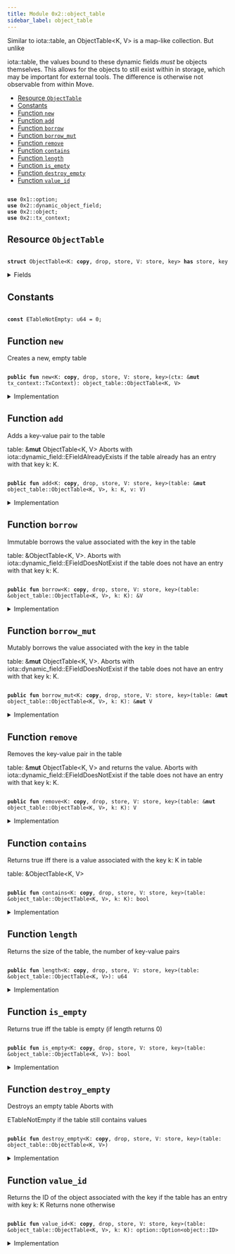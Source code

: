 ```yaml
---
title: Module 0x2::object_table
sidebar_label: object_table
---
```


<Link id="0x2_object_table"/>
Similar to 
iota::table, an 
<Link to="object_table#0x2_object_table_ObjectTable">ObjectTable</Link>&lt;K, V&gt; is a map-like collection. But unlike

iota::table, the values bound to these dynamic fields _must_ be objects themselves. This allows
for the objects to still exist within in storage, which may be important for external tools.
The difference is otherwise not observable from within Move.


-  [Resource `ObjectTable`](#0x2_object_table_ObjectTable)
-  [Constants](#@Constants_0)
-  [Function `new`](#0x2_object_table_new)
-  [Function `add`](#0x2_object_table_add)
-  [Function `borrow`](#0x2_object_table_borrow)
-  [Function `borrow_mut`](#0x2_object_table_borrow_mut)
-  [Function `remove`](#0x2_object_table_remove)
-  [Function `contains`](#0x2_object_table_contains)
-  [Function `length`](#0x2_object_table_length)
-  [Function `is_empty`](#0x2_object_table_is_empty)
-  [Function `destroy_empty`](#0x2_object_table_destroy_empty)
-  [Function `value_id`](#0x2_object_table_value_id)


<pre><code>
<b>use</b> <Link to="../move-stdlib/option#0x1_option">0x1::option</Link>;
<b>use</b> <Link to="dynamic_object_field#0x2_dynamic_object_field">0x2::dynamic_object_field</Link>;
<b>use</b> <Link to="object#0x2_object">0x2::object</Link>;
<b>use</b> <Link to="tx_context#0x2_tx_context">0x2::tx_context</Link>;
</code></pre>



<Link id="0x2_object_table_ObjectTable"></Link>

## Resource `ObjectTable`



<pre><code>
<b>struct</b> <Link to="object_table#0x2_object_table_ObjectTable">ObjectTable</Link>&lt;K: <b>copy</b>, drop, store, V: store, key&gt; <b>has</b> store, key
</code></pre>



<details>
<summary>Fields</summary>


<dl>
<dt>

id: <Link to="object#0x2_object_UID">object::UID</Link>
</dt>
<dd>
 the ID of this table
</dd>
<dt>

size: u64
</dt>
<dd>
 the number of key-value pairs in the table
</dd>
</dl>


</details>

<Link id="@Constants_0"></Link>

## Constants


<Link id="0x2_object_table_ETableNotEmpty"></Link>



<pre><code>
<b>const</b> <Link to="object_table#0x2_object_table_ETableNotEmpty">ETableNotEmpty</Link>: u64 = 0;
</code></pre>



<Link id="0x2_object_table_new"></Link>

## Function `new`

Creates a new, empty table


<pre><code>
<b>public</b> <b>fun</b> <Link to="object_table#0x2_object_table_new">new</Link>&lt;K: <b>copy</b>, drop, store, V: store, key&gt;(ctx: &<b>mut</b> <Link to="tx_context#0x2_tx_context_TxContext">tx_context::TxContext</Link>): <Link to="object_table#0x2_object_table_ObjectTable">object_table::ObjectTable</Link>&lt;K, V&gt;
</code></pre>



<details>
<summary>Implementation</summary>


<pre><code>
<b>public</b> <b>fun</b> <Link to="object_table#0x2_object_table_new">new</Link>&lt;K: <b>copy</b> + drop + store, V: key + store&gt;(ctx: &<b>mut</b> TxContext): <Link to="object_table#0x2_object_table_ObjectTable">ObjectTable</Link>&lt;K, V&gt; \{
    <Link to="object_table#0x2_object_table_ObjectTable">ObjectTable</Link> \{
        id: <Link to="object#0x2_object_new">object::new</Link>(ctx),
        size: 0,
    }
}
</code></pre>



</details>

<Link id="0x2_object_table_add"></Link>

## Function `add`

Adds a key-value pair to the table 
<Link to="table#0x2_table">table</Link>: &<b>mut</b> <Link to="object_table#0x2_object_table_ObjectTable">ObjectTable</Link>&lt;K, V&gt;
Aborts with 
iota::dynamic_field::EFieldAlreadyExists if the table already has an entry with
that key 
k: K.


<pre><code>
<b>public</b> <b>fun</b> <Link to="object_table#0x2_object_table_add">add</Link>&lt;K: <b>copy</b>, drop, store, V: store, key&gt;(<Link to="table#0x2_table">table</Link>: &<b>mut</b> <Link to="object_table#0x2_object_table_ObjectTable">object_table::ObjectTable</Link>&lt;K, V&gt;, k: K, v: V)
</code></pre>



<details>
<summary>Implementation</summary>


<pre><code>
<b>public</b> <b>fun</b> <Link to="object_table#0x2_object_table_add">add</Link>&lt;K: <b>copy</b> + drop + store, V: key + store&gt;(<Link to="table#0x2_table">table</Link>: &<b>mut</b> <Link to="object_table#0x2_object_table_ObjectTable">ObjectTable</Link>&lt;K, V&gt;, k: K, v: V) \{
    ofield::add(&<b>mut</b> <Link to="table#0x2_table">table</Link>.id, k, v);
    <Link to="table#0x2_table">table</Link>.size = <Link to="table#0x2_table">table</Link>.size + 1;
}
</code></pre>



</details>

<Link id="0x2_object_table_borrow"></Link>

## Function `borrow`

Immutable borrows the value associated with the key in the table 
<Link to="table#0x2_table">table</Link>: &<Link to="object_table#0x2_object_table_ObjectTable">ObjectTable</Link>&lt;K, V&gt;.
Aborts with 
iota::dynamic_field::EFieldDoesNotExist if the table does not have an entry with
that key 
k: K.


<pre><code>
<b>public</b> <b>fun</b> <Link to="borrow#0x2_borrow">borrow</Link>&lt;K: <b>copy</b>, drop, store, V: store, key&gt;(<Link to="table#0x2_table">table</Link>: &<Link to="object_table#0x2_object_table_ObjectTable">object_table::ObjectTable</Link>&lt;K, V&gt;, k: K): &V
</code></pre>



<details>
<summary>Implementation</summary>


<pre><code>
<b>public</b> <b>fun</b> <Link to="borrow#0x2_borrow">borrow</Link>&lt;K: <b>copy</b> + drop + store, V: key + store&gt;(<Link to="table#0x2_table">table</Link>: &<Link to="object_table#0x2_object_table_ObjectTable">ObjectTable</Link>&lt;K, V&gt;, k: K): &V \{
    ofield::borrow(&<Link to="table#0x2_table">table</Link>.id, k)
}
</code></pre>



</details>

<Link id="0x2_object_table_borrow_mut"></Link>

## Function `borrow_mut`

Mutably borrows the value associated with the key in the table 
<Link to="table#0x2_table">table</Link>: &<b>mut</b> <Link to="object_table#0x2_object_table_ObjectTable">ObjectTable</Link>&lt;K, V&gt;.
Aborts with 
iota::dynamic_field::EFieldDoesNotExist if the table does not have an entry with
that key 
k: K.


<pre><code>
<b>public</b> <b>fun</b> <Link to="object_table#0x2_object_table_borrow_mut">borrow_mut</Link>&lt;K: <b>copy</b>, drop, store, V: store, key&gt;(<Link to="table#0x2_table">table</Link>: &<b>mut</b> <Link to="object_table#0x2_object_table_ObjectTable">object_table::ObjectTable</Link>&lt;K, V&gt;, k: K): &<b>mut</b> V
</code></pre>



<details>
<summary>Implementation</summary>


<pre><code>
<b>public</b> <b>fun</b> <Link to="object_table#0x2_object_table_borrow_mut">borrow_mut</Link>&lt;K: <b>copy</b> + drop + store, V: key + store&gt;(
    <Link to="table#0x2_table">table</Link>: &<b>mut</b> <Link to="object_table#0x2_object_table_ObjectTable">ObjectTable</Link>&lt;K, V&gt;,
    k: K,
): &<b>mut</b> V \{
    ofield::borrow_mut(&<b>mut</b> <Link to="table#0x2_table">table</Link>.id, k)
}
</code></pre>



</details>

<Link id="0x2_object_table_remove"></Link>

## Function `remove`

Removes the key-value pair in the table 
<Link to="table#0x2_table">table</Link>: &<b>mut</b> <Link to="object_table#0x2_object_table_ObjectTable">ObjectTable</Link>&lt;K, V&gt; and returns the value.
Aborts with 
iota::dynamic_field::EFieldDoesNotExist if the table does not have an entry with
that key 
k: K.


<pre><code>
<b>public</b> <b>fun</b> <Link to="object_table#0x2_object_table_remove">remove</Link>&lt;K: <b>copy</b>, drop, store, V: store, key&gt;(<Link to="table#0x2_table">table</Link>: &<b>mut</b> <Link to="object_table#0x2_object_table_ObjectTable">object_table::ObjectTable</Link>&lt;K, V&gt;, k: K): V
</code></pre>



<details>
<summary>Implementation</summary>


<pre><code>
<b>public</b> <b>fun</b> <Link to="object_table#0x2_object_table_remove">remove</Link>&lt;K: <b>copy</b> + drop + store, V: key + store&gt;(<Link to="table#0x2_table">table</Link>: &<b>mut</b> <Link to="object_table#0x2_object_table_ObjectTable">ObjectTable</Link>&lt;K, V&gt;, k: K): V \{
    <b>let</b> v = ofield::remove(&<b>mut</b> <Link to="table#0x2_table">table</Link>.id, k);
    <Link to="table#0x2_table">table</Link>.size = <Link to="table#0x2_table">table</Link>.size - 1;
    v
}
</code></pre>



</details>

<Link id="0x2_object_table_contains"></Link>

## Function `contains`

Returns true iff there is a value associated with the key 
k: K in table

<Link to="table#0x2_table">table</Link>: &<Link to="object_table#0x2_object_table_ObjectTable">ObjectTable</Link>&lt;K, V&gt;


<pre><code>
<b>public</b> <b>fun</b> <Link to="object_table#0x2_object_table_contains">contains</Link>&lt;K: <b>copy</b>, drop, store, V: store, key&gt;(<Link to="table#0x2_table">table</Link>: &<Link to="object_table#0x2_object_table_ObjectTable">object_table::ObjectTable</Link>&lt;K, V&gt;, k: K): bool
</code></pre>



<details>
<summary>Implementation</summary>


<pre><code>
<b>public</b> <b>fun</b> <Link to="object_table#0x2_object_table_contains">contains</Link>&lt;K: <b>copy</b> + drop + store, V: key + store&gt;(<Link to="table#0x2_table">table</Link>: &<Link to="object_table#0x2_object_table_ObjectTable">ObjectTable</Link>&lt;K, V&gt;, k: K): bool \{
    ofield::exists_&lt;K&gt;(&<Link to="table#0x2_table">table</Link>.id, k)
}
</code></pre>



</details>

<Link id="0x2_object_table_length"></Link>

## Function `length`

Returns the size of the table, the number of key-value pairs


<pre><code>
<b>public</b> <b>fun</b> <Link to="object_table#0x2_object_table_length">length</Link>&lt;K: <b>copy</b>, drop, store, V: store, key&gt;(<Link to="table#0x2_table">table</Link>: &<Link to="object_table#0x2_object_table_ObjectTable">object_table::ObjectTable</Link>&lt;K, V&gt;): u64
</code></pre>



<details>
<summary>Implementation</summary>


<pre><code>
<b>public</b> <b>fun</b> <Link to="object_table#0x2_object_table_length">length</Link>&lt;K: <b>copy</b> + drop + store, V: key + store&gt;(<Link to="table#0x2_table">table</Link>: &<Link to="object_table#0x2_object_table_ObjectTable">ObjectTable</Link>&lt;K, V&gt;): u64 \{
    <Link to="table#0x2_table">table</Link>.size
}
</code></pre>



</details>

<Link id="0x2_object_table_is_empty"></Link>

## Function `is_empty`

Returns true iff the table is empty (if 
length returns 
0)


<pre><code>
<b>public</b> <b>fun</b> <Link to="object_table#0x2_object_table_is_empty">is_empty</Link>&lt;K: <b>copy</b>, drop, store, V: store, key&gt;(<Link to="table#0x2_table">table</Link>: &<Link to="object_table#0x2_object_table_ObjectTable">object_table::ObjectTable</Link>&lt;K, V&gt;): bool
</code></pre>



<details>
<summary>Implementation</summary>


<pre><code>
<b>public</b> <b>fun</b> <Link to="object_table#0x2_object_table_is_empty">is_empty</Link>&lt;K: <b>copy</b> + drop + store, V: key + store&gt;(<Link to="table#0x2_table">table</Link>: &<Link to="object_table#0x2_object_table_ObjectTable">ObjectTable</Link>&lt;K, V&gt;): bool \{
    <Link to="table#0x2_table">table</Link>.size == 0
}
</code></pre>



</details>

<Link id="0x2_object_table_destroy_empty"></Link>

## Function `destroy_empty`

Destroys an empty table
Aborts with 
<Link to="object_table#0x2_object_table_ETableNotEmpty">ETableNotEmpty</Link> if the table still contains values


<pre><code>
<b>public</b> <b>fun</b> <Link to="object_table#0x2_object_table_destroy_empty">destroy_empty</Link>&lt;K: <b>copy</b>, drop, store, V: store, key&gt;(<Link to="table#0x2_table">table</Link>: <Link to="object_table#0x2_object_table_ObjectTable">object_table::ObjectTable</Link>&lt;K, V&gt;)
</code></pre>



<details>
<summary>Implementation</summary>


<pre><code>
<b>public</b> <b>fun</b> <Link to="object_table#0x2_object_table_destroy_empty">destroy_empty</Link>&lt;K: <b>copy</b> + drop + store, V: key + store&gt;(<Link to="table#0x2_table">table</Link>: <Link to="object_table#0x2_object_table_ObjectTable">ObjectTable</Link>&lt;K, V&gt;) \{
    <b>let</b> <Link to="object_table#0x2_object_table_ObjectTable">ObjectTable</Link> \{ id, size } = <Link to="table#0x2_table">table</Link>;
    <b>assert</b>!(size == 0, <Link to="object_table#0x2_object_table_ETableNotEmpty">ETableNotEmpty</Link>);
    id.delete()
}
</code></pre>



</details>

<Link id="0x2_object_table_value_id"></Link>

## Function `value_id`

Returns the ID of the object associated with the key if the table has an entry with key 
k: K
Returns none otherwise


<pre><code>
<b>public</b> <b>fun</b> <Link to="object_table#0x2_object_table_value_id">value_id</Link>&lt;K: <b>copy</b>, drop, store, V: store, key&gt;(<Link to="table#0x2_table">table</Link>: &<Link to="object_table#0x2_object_table_ObjectTable">object_table::ObjectTable</Link>&lt;K, V&gt;, k: K): <Link to="../move-stdlib/option#0x1_option_Option">option::Option</Link>&lt;<Link to="object#0x2_object_ID">object::ID</Link>&gt;
</code></pre>



<details>
<summary>Implementation</summary>


<pre><code>
<b>public</b> <b>fun</b> <Link to="object_table#0x2_object_table_value_id">value_id</Link>&lt;K: <b>copy</b> + drop + store, V: key + store&gt;(
    <Link to="table#0x2_table">table</Link>: &<Link to="object_table#0x2_object_table_ObjectTable">ObjectTable</Link>&lt;K, V&gt;,
    k: K,
): Option&lt;ID&gt; \{
    ofield::id(&<Link to="table#0x2_table">table</Link>.id, k)
}
</code></pre>



</details>
